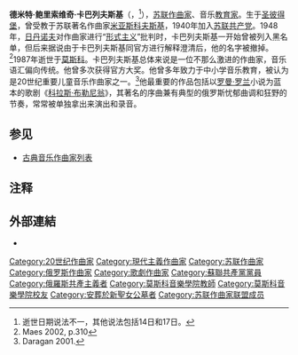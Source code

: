 {{Infobox classical
| 中文名 = 卡巴列夫斯基
| 画像 =
| 附注 =      
| 原文名 = Дми́трий Бори́сович Кабале́вский     
| 拉丁字母 = Dmitri Borisovich Kabalevsky    
| 国别 = 俄罗斯    
| 出生日期 = 1904年12月30日 
| 出生地 = 圣彼得堡
| 逝世日期 = 1987年2月18日(82歲)
| 逝世地 = 莫斯科
| 所属时期 = 20世纪
| 所属乐派 =  
| 擅长作品类型 = 管弦乐，室内乐，钢琴独奏曲
| 代表作 = 歌剧《科拉斯·布勒尼翁》，四部交响曲，七部协奏曲，《丑角》组曲，三首钢琴奏鸣曲
| 师从 = [[米亚斯科夫斯基|米亚斯科夫斯基]]
| 学生 = 
| 奖项={{{!}} style="background: transparent"
{{!}} {{社会主义劳动英雄|1974}}
{{!}}}
{{{!}} style="background: transparent"
{{!}} {{列宁勋章|1964}} {{!!}} {{列宁勋章|1971}} {{!!}} {{列宁勋章|1974}}{{!!}}{{列宁勋章|1984}}
{{!}}-
{{!}} {{劳动红旗勋章|1966}} {{!!}} {{苏联荣誉勋章|1940}}{{!!}}{{卫国战争中忘我劳动奖章}}
{{!}}}
{{{!}} style="background: transparent"
{{!}} {{苏联人民艺术家|1963}}{{!!}}{{苏俄人民艺术家|1954}}
{{!}}-
{{!}} {{列宁奖|1972}} {{!!}} {{斯大林奖|1946}} {{!!}} {{斯大林奖|1949}} {{!!}} {{斯大林奖|1951}} {{!!}} {{苏联国家奖|1980}}
{{!}}}
| 官方网站 = 
}}

'''德米特·鲍里索维奇·卡巴列夫斯基'''（{{lang-ru|'''Дми́трий Бори́сович Кабале́вский'''}}，{{bd|1904年|12月30日|1987年|2月18日|catIdx=K卡}}<ref>逝世日期说法不一，其他说法包括14日和17日。</ref>），[[苏联|苏联]][[作曲家|作曲家]]、音乐[[教育家|教育家]]。生于[[圣彼得堡|圣彼得堡]]，曾受教于苏联著名作曲家[[米亚斯科夫斯基|米亚斯科夫斯基]]，1940年加入[[苏联共产党|苏联共产党]]。1948年，[[日丹诺夫|日丹诺夫]]对作曲家进行“[[形式主义|形式主义]]”批判时，卡巴列夫斯基一开始曾被列入黑名单，但后来据说由于卡巴列夫斯基同官方进行解释澄清后，他的名字被撤掉。<ref>Maes 2002, p.310</ref>1987年逝世于[[莫斯科|莫斯科]]。卡巴列夫斯基总体来说是一位不那么激进的作曲家，音乐语汇偏向传统。他曾多次获得官方大奖。他曾多年致力于中小学音乐教育，被认为是20世纪重要儿童音乐作曲家之一。<ref>Daragan 2001.</ref>他最重要的作品包括以[[罗曼·罗兰|罗曼·罗兰]]小说为蓝本的歌剧《[[科拉斯·布勒尼翁|科拉斯·布勒尼翁]]》，其著名的序曲兼有典型的俄罗斯忧郁曲调和狂野的节奏，常常被单独拿出来演出和录音。

== 参见 ==
* [[古典音乐作曲家列表|古典音乐作曲家列表]]

== 注释 ==
<references/>

== 外部連結 ==
* {{IMDb name|id=0434015}}
{{Authority control}}
{{DEFAULTSORT:Kabalevsky, Dmitry}}
[[Category:20世纪作曲家|Category:20世纪作曲家]]
[[Category:現代主義作曲家|Category:現代主義作曲家]]
[[Category:苏联作曲家|Category:苏联作曲家]]
[[Category:俄罗斯作曲家|Category:俄罗斯作曲家]]
[[Category:歌劇作曲家|Category:歌劇作曲家]]
[[Category:蘇聯共產黨黨員|Category:蘇聯共產黨黨員]]
[[Category:俄羅斯共產主義者|Category:俄羅斯共產主義者]]
[[Category:莫斯科音樂學院教師|Category:莫斯科音樂學院教師]]
[[Category:莫斯科音樂學院校友|Category:莫斯科音樂學院校友]]
[[Category:安葬於新聖女公墓者|Category:安葬於新聖女公墓者]]
[[Category:苏联作曲家联盟成员|Category:苏联作曲家联盟成员]]